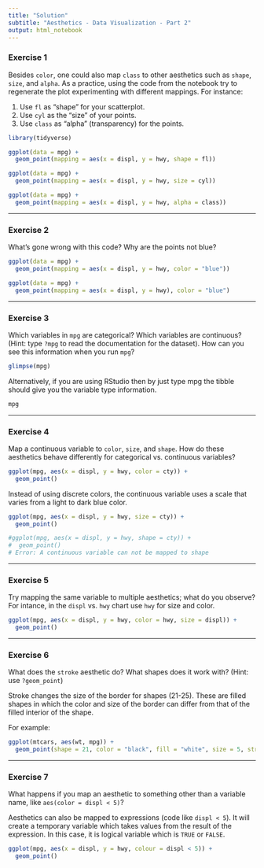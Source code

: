 ```yaml
---
title: "Solution"
subtitle: "Aesthetics - Data Visualization - Part 2"
output: html_notebook
---
```


### Exercise 1
Besides `color`, one could also map `class` to other aesthetics such as `shape`, `size`, and `alpha`. As a practice, using the code from the notebook try to regenerate the plot experimenting with different mappings. For instance:

1. Use `fl` as "shape" for your scatterplot.
2. Use `cyl` as the "size" of your points.
3. Use `class` as "alpha" (transparency) for the points.

```r
library(tidyverse)
```


```r
ggplot(data = mpg) + 
  geom_point(mapping = aes(x = displ, y = hwy, shape = fl))
```

```r
ggplot(data = mpg) + 
  geom_point(mapping = aes(x = displ, y = hwy, size = cyl))
```

```r
ggplot(data = mpg) + 
  geom_point(mapping = aes(x = displ, y = hwy, alpha = class))
```

----

### Exercise 2
What's gone wrong with this code? Why are the points not blue?

```r
ggplot(data = mpg) + 
  geom_point(mapping = aes(x = displ, y = hwy, color = "blue"))
```

```r
ggplot(data = mpg) + 
  geom_point(mapping = aes(x = displ, y = hwy), color = "blue")
```

----

### Exercise 3
Which variables in `mpg` are categorical? Which variables are continuous? (Hint: type `?mpg` to read the documentation for the dataset). How can you see this information when you run `mpg`?

```r
glimpse(mpg)
```
Alternatively, if you are using RStudio then by just type mpg the tibble should give you the variable type information.

```r
mpg
```


----

### Exercise 4
Map a continuous variable to `color`, `size`, and `shape`. How do these aesthetics behave differently for categorical vs. continuous variables?

```r
ggplot(mpg, aes(x = displ, y = hwy, color = cty)) +
  geom_point()
```
Instead of using discrete colors, the continuous variable uses a scale that varies from a light to dark blue color.

```r
ggplot(mpg, aes(x = displ, y = hwy, size = cty)) +
  geom_point()
```

```r
#ggplot(mpg, aes(x = displ, y = hwy, shape = cty)) +
#  geom_point()
# Error: A continuous variable can not be mapped to shape
```

----

### Exercise 5
Try mapping the same variable to multiple aesthetics; what do you observe? For intance, in the `displ` vs. `hwy` chart use `hwy` for size and color.

```r
ggplot(mpg, aes(x = displ, y = hwy, color = hwy, size = displ)) +
  geom_point()
```

----

### Exercise 6
What does the `stroke` aesthetic do? What shapes does it work with? (Hint: use `?geom_point`)

Stroke changes the size of the border for shapes (21-25). These are filled shapes in which the color and size of the border can differ from that of the filled interior of the shape.

For example:

```r
ggplot(mtcars, aes(wt, mpg)) +
  geom_point(shape = 21, color = "black", fill = "white", size = 5, stroke = 5)
```

----

### Exercise 7
What happens if you map an aesthetic to something other than a variable name, like `aes(color = displ < 5)`?

Aesthetics can also be mapped to expressions (code like `displ < 5`). It will create a temporary variable which takes values from the result of the expression. In this case, it is logical variable which is `TRUE` or `FALSE`. 

```r
ggplot(mpg, aes(x = displ, y = hwy, colour = displ < 5)) +
  geom_point()
```
